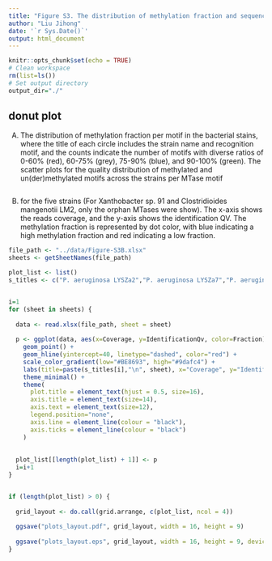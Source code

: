 ```yaml
---
title: "Figure S3. The distribution of methylation fraction and sequencing quality."
author: "Liu Jihong"
date: '`r Sys.Date()`'
output: html_document
---
```


```r
knitr::opts_chunk$set(echo = TRUE)
# Clean workspace
rm(list=ls()) 
# Set output directory
output_dir="./"
```

## donut plot

(A) The distribution of methylation fraction per motif in the bacterial stains, where the title of each circle includes the strain name and recognition motif, and the counts indicate the number of motifs with diverse ratios of 0-60% (red), 60-75% (grey), 75-90% (blue), and 90-100% (green). The scatter plots for the quality distribution of methylated and un(der)methylated motifs across the strains per MTase motif 

```r

```


(B) for the five strains (For Xanthobacter sp. 91 and Clostridioides mangenotii LM2, only the orphan MTases were show). The x-axis shows the reads coverage, and the y-axis shows the identification QV. The methylation fraction is represented by dot color, with blue indicating a high methylation fraction and red indicating a low fraction.

```r

file_path <- "../data/Figure-S3B.xlsx" 
sheets <- getSheetNames(file_path)

plot_list <- list()
s_titles <- c("P. aeruginosa LYSZa2","P. aeruginosa LYSZa7","P. aeruginosa LYSZa7","S. aureus USA300","S. aureus USA300","C. mangenotii LM2","Xanthobacter. 91")


i=1
for (sheet in sheets) {
 
  data <- read.xlsx(file_path, sheet = sheet)
  
  p <- ggplot(data, aes(x=Coverage, y=IdentificationQv, color=Fraction)) +
    geom_point() +  
    geom_hline(yintercept=40, linetype="dashed", color="red") +  
    scale_color_gradient(low="#BE8693", high="#9dafc4") +
    labs(title=paste(s_titles[i],"\n", sheet), x="Coverage", y="IdentificationQv") + 
    theme_minimal() +  
    theme(
      plot.title = element_text(hjust = 0.5, size=16), 
      axis.title = element_text(size=14),  
      axis.text = element_text(size=12),   
      legend.position="none",  
      axis.line = element_line(colour = "black"), 
      axis.ticks = element_line(colour = "black")  
    )
  
 
  plot_list[[length(plot_list) + 1]] <- p
  i=i+1
}


if (length(plot_list) > 0) {
 
  grid_layout <- do.call(grid.arrange, c(plot_list, ncol = 4))
  
  ggsave("plots_layout.pdf", grid_layout, width = 16, height = 9)
  
  ggsave("plots_layout.eps", grid_layout, width = 16, height = 9, device = 'eps')
}

```

